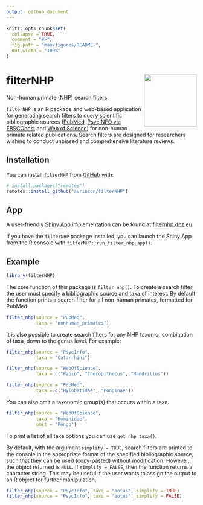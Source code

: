 ```yaml
---
output: github_document
---
```


<!-- README.md is generated from README.Rmd. Please edit that file -->

```r
knitr::opts_chunk$set(
  collapse = TRUE,
  comment = "#>",
  fig.path = "man/figures/README-",
  out.width = "100%"
)
```

# filterNHP <a><img src='inst/app/www/packageHex_v2_20210121.png' align="right" height="139"/></a>

Non-human primate (NHP) search filters.

`filterNHP` is an R package and web-based application for generating search filters to query scientific bibliographic sources 
([PubMed](https://pubmed.ncbi.nlm.nih.gov/), 
[PsycINFO via EBSCOhost](http://search.ebscohost.com/Login.aspx?profile=web&defaultdb=psyh&lp=login.asp&ref=https%3A%2F%2Fwww%2Egoogle%2Ecom%2F&authtype=ip,uid) 
and 
[Web of Science](http://login.webofknowledge.com/error/Error?Error=IPError&PathInfo=%2F&RouterURL=http%3A%2F%2Fwww.webofknowledge.com%2F&Domain=.webofknowledge.com&Src=IP&Alias=WOK5))
for non-human primate related publications. Search filters are designed for researchers wishing to conduct unbiased and comprehensive literature reviews.

## Installation

You can install `filterNHP` from [GitHub](https://github.com/) with:

```r
# install.packages("remotes")
remotes::install_github("avrincon/filterNHP")
```

## App

A user-friendly [Shiny App](https://shiny.rstudio.com) implementation can be found at [filternhp.dpz.eu](https://filternhp.dpz.eu).

If you have the `filterNHP` package installed, you can launch the Shiny App from the R console with `filterNHP::run_filter_nhp_app()`.

## Example

```r
library(filterNHP)
```

The core function of this package is `filter_nhp()`. To create a search filter the user must specify a bibliographic source and taxa of interest. By default the function prints a search filter for all non-human primates, formatted for PubMed.

```r
filter_nhp(source = "PubMed", 
           taxa = "nonhuman_primates")
```

It is also possible to create search filters for any NHP taxon or combination of taxa, down to the genus level. For example:

```r
filter_nhp(source = "PsycInfo", 
           taxa = "Catarrhini")
```
```r
filter_nhp(source = "WebOfScience", 
           taxa = c("Papio", "Theropithecus", "Mandrillus"))
```
```r
filter_nhp(source = "PubMed", 
           taxa = c("Hylobatidae", "Ponginae"))
```

You can also omit a taxonomic group(s) that occurs within a taxa.

```r
filter_nhp(source = "WebOfScience", 
           taxa = "Hominidae", 
           omit = "Pongo")
```

To print a list of all taxa options you can use `get_nhp_taxa()`.

By default, with the argument `simplify = TRUE`, search filters are printed to the console in the appropriate format of the specified bibliographic source, such that they can be used (copy-pasted) without modification. However, the object returned is `NULL`. If `simplify = FALSE`, then the function returns a character string. This may be useful if the user wants to assign the output to an R object for further manipulation.

```r
filter_nhp(source = "PsycInfo", taxa = "aotus", simplify = TRUE)
filter_nhp(source = "PsycInfo", taxa = "aotus", simplify = FALSE)
```

